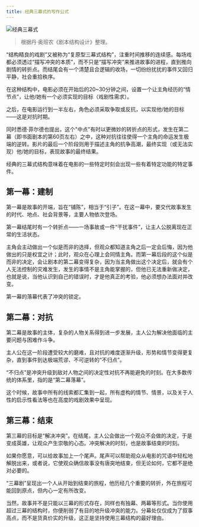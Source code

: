 ```yaml
---
title: 经典三幕式的写作公式
---
```


![经典三幕式](https://img.dava.cc/img/经典三幕式.png)

> 根据丹·奥班农《剧本结构设计》整理。

“结构精良的戏剧”又被称为“复原型三幕式结构”，注重时间推移的连续感。每场戏都必须透过“描写冲突的本质”，而不只是“描写冲突”来推进故事的进程，直到推向剧情的转折点。而结尾会有一个清楚且合逻辑的收场，一切纷纷扰扰的事件又回归平静，社会重拾秩序。

在这种结构中，电影必须在开始后的20~30分钟之间，设置一个让主角经历的“情节点”，让他/她有一个必须实现的目标（戏剧性需求）。

之后，在电影运行到一半左右，角色必须采取争取或反抗，以实现他/她的目标——这是对抗时期。

同时悉德·菲尔德也提出，这个"中点"有时以更微妙的转折点的形式，发生在第二幕（即书面剧本的第60页左右）之中，这种对抗往往使得一个主角的命运发生极端的逆转。影片的最后一个阶段则用于描述主角的抗争高潮，最终实现（或无法实现）他/她的目标，表现故事的最终结果。

经典的三幕式结构意味着在电影的一些特定时刻会出现一些有着特定功能的特定事件。

## 第一幕：建制

第一幕是故事的开端，旨在“铺陈”，相当于“引子”。在这一幕中，要交代故事发生的时代、地点、社会背景等，主要人物依次登场。

第一幕结尾时有一个转折点——一场事故或一件“干扰事件”，让主人公脱离现在正常的生活状态。

主角会主动做出一个似是而非的选择，但观众都知道主角之后一定会后悔，因为他做出的只是权宜之计；此时，观众在心理上会同情主角。而第一幕后段的这个似是而非的决定，会让剧本的第二幕变得复杂，因为当主角做出这个决定后，就会有个人无法控制的灾难发生，发生的事情不是主角能掌握的，但他已无法重新做决定，也就是说，当他认识到自己的错误时，才是他真正的考验，他必须想办法面对并改变。

第一幕的落幕代表了冲突的锁定。

## 第二幕：对抗

第二幕是故事的主体，复杂的人物关系得到进一步发展，主人公为解决他面临的主要问题与困难作斗争。

主人公在这一阶段遭受较大的磨难，且对抗的难度逐渐升级，形势和情节变得更复杂，直到事件到达极端荒谬、不可逆转的“不归点”。

“不归点”是冲突升级到敌对人物之间的决定性对抗不再能避免的时刻。在大多数传统的体系里，指的是“第二幕落幕”。

这个时候，故事中所有的线索都汇集到一起，所有虚构的情节、情景，以及关于人性的启示性看法等也在高度的戏剧效果中呈现。

## 第三幕：结束

第三幕的目标是“解决冲突”。在结尾，主人公会做出一个观众不会做的决定，于是变成英雄，让观众产生崇敬的心态。冲突解决的时刻，也是故事结束的时刻。

如果你愿意，可以给故事加上一个尾声。尾声可以帮助观众从电影的咒语中轻松地解脱出来，或者说，它使观众确信故事没有唐突地结束，但无论如何，它都不是绝对必要的。

“三幕剧”呈现出一个人从开始到结束的旅程，他历经几个重要的转折，外在旅程可能回到原点，但内心一定有所改变。

当然，故事并不是只能以三幕的形式存在，同样也有独幕、两幕等形式。当你使用超过三幕的结构时，你便削弱了有目的地升级冲突的能力。分幕处仅仅成为了叙事高点，而不是货真价实的升级，这正是坚持使用三幕结构的最好理由。